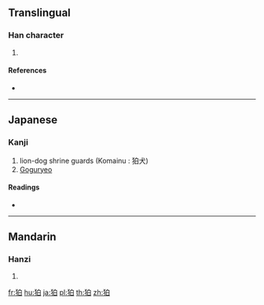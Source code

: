 {{character info/new}}
==Translingual==

===Han character===
{{Han char|rn=94|rad=犬|as=05|sn=8|four=|canj=KHHA}}

# {{defn|Han|sort=犬05}}

====References====
* {{Han ref|kx=0709.160|dkj=20349|dj=1122.040|hdz=21340.130|uh=72DB|ud=29403}}

----

==Japanese==

===Kanji===
{{ja-kanji|grade=|rs=犬05}}

# lion-dog shrine guards (Komainu : 狛犬)
# [[Goguryeo]]

====Readings====
* {{ja-readings|on=[[はく]] (haku)|kun=[[こま]] (koma)}}

----

==Mandarin==

===Hanzi===
{{cmn-hanzi|pin=[[pò]] ([[po4]])|wg=p'o<sup>4</sup>}}

# {{defn|lang=cmn|sort=犬05}}

[[fr:狛]]
[[hu:狛]]
[[ja:狛]]
[[pl:狛]]
[[th:狛]]
[[zh:狛]]